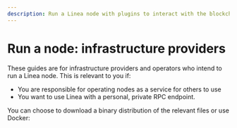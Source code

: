 ```yaml
---
description: Run a Linea node with plugins to interact with the blockchain.
---
```



# Run a node: infrastructure providers

These guides are for infrastructure providers and operators who intend to run a Linea node. This is 
relevant to you if:
- You are responsible for operating nodes as a service for others to use
- You want to use Linea with a personal, private RPC endpoint. 

You can choose to download a binary distribution of the relevant files or use Docker:

<DocCardList />
